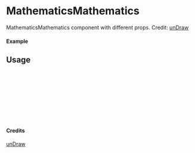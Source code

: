 
<Meta of={MathematicsMathematics} title="unDraw/MathematicsMathematics" />

# MathematicsMathematics

MathematicsMathematics component with different props.
Credit: [unDraw](https://undraw.co/illustrations)

#### Example

<Canvas of={MathematicsMathematics.Primary} />

## Usage

```ts
import { MathematicsMathematics } from "yadl-ui";

const Example = () => {
  return (
      <MathematicsMathematics />
  );
};

export default Example;
```

#### Credits
[unDraw](https://undraw.co/illustrations)
